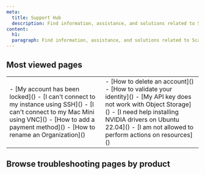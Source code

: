 ```yaml
---
meta:
  title: Support Hub
  description: Find information, assistance, and solutions related to Scaleway products and services.
content:
  h1: 
  paragraph: Find information, assistance, and solutions related to Scaleway products and services.
---
```

<style>
{`
svg.e1afnb7a2.css-15y9vhn-StyledIcon-sizeStyles-StyledIcon.e1gt4cfo0 {
visibility: hidden;
}
`}
}
</style>
<ProductHeader
  productName="Support Hub"
  productLogo="generic"
  description="Browse the support hub to find information, assistance, and solutions related to Scaleway products and services"
/>

<Grid>
    <DefaultCard 
      title="Scaleway billing"
      description="Understand how Scaleway resources are billed."
      url="/#"
      label="See more"
    />
    <DefaultCard 
      title="Product Quotas"
      description="Discover how quotas work."
      url="/#"
      label="See more"
    />
    <DefaultCard 
      title="IAM Permissions"
      description="Become an IAM expert."
      url="/#"
      label="See more"
    />
</Grid>
<Grid>
    <DefaultCard 
      title="Ask AI"
      description="Ask your questions to our AI chatbot."
      url="/#"
      label="See more"
    />
    <DefaultCard 
      title="Request a feature"
      description="Request a new feature for a product."
      url="/#"
      label="See more"
    />
    <DefaultCard 
      title="See services status"
      description="See the current state of Scaleway services"
      url="/#"
      label="See more"
    />
</Grid>

## Most viewed pages

<table>
  <tr>
    <td>
      - [My account has been locked]()
      - [I can't connect to my instance using SSH]()
      - [I can't connect to my Mac Mini using VNC]()
      - [How to add a payment method]()
      - [How to rename an Organization]()
    </td>
    <td>
      - [How to delete an account]()
      - [How to validate your identity]()
      - [My API key does not work with Object Storage]()
      - [I need help installing NVIDIA drivers on Ubuntu 22.04]()
      - [I am not allowed to perform actions on resources]()
    </td>
  </tr>

</table>

## Browse troubleshooting pages by product
<Grid>
  <ProductCard 
  productIcon="AccountExperienceProductIcon"
  title="Account"
  url="/#"
  label=" "
  />
  <ProductCard 
  productIcon="AccountExperienceProductIcon"
  title="Billing"
  url="/#"
  label=" "
  />
  <ProductCard 
  productIcon="AccountExperienceProductIcon"
  title="Audit Trail"
  url="/#"
  label=" "
  />
</Grid>
<Grid>
  <ProductCard 
  productIcon="AccountExperienceProductIcon"
  title="Identity and Access Management"
  url="/#"
  label=" "
  />
  <ProductCard 
  productIcon="AccountExperienceProductIcon"
  title="Key Manager"
  url="/#"
  label=" "
  />
  <ProductCard 
  productIcon="AccountExperienceProductIcon"
  title="Secret Manager"
  url="/#"
  label=" "
  />
  </Grid>
<Grid>
  <ProductCard 
  productIcon="AccountExperienceProductIcon"
  title="Apple silicon"
  url="/#"
  label=" "
  />
  <ProductCard 
  productIcon="AccountExperienceProductIcon"
  title="Dedibox in the Scaleway console"
  url="/#"
  label=" "
  />
  <ProductCard 
  productIcon="AccountExperienceProductIcon"
  title="Dedibox"
  url="/#"
  label=" "
  />
  </Grid>
<Grid>
  <ProductCard 
  productIcon="AccountExperienceProductIcon"
  title="Elastic Metal"
  url="/#"
  label=" "
  />
  <ProductCard 
  productIcon="AccountExperienceProductIcon"
  title="Instances"
  url="/#"
  label=" "
  />
  <ProductCard 
  productIcon="AccountExperienceProductIcon"
  title="GPU Instances"
  url="/#"
  label=" "
  />
  </Grid>
<Grid>
  <ProductCard 
  productIcon="AccountExperienceProductIcon"
  title="Container Registry"
  url="/#"
  label=" "
  />
  <ProductCard 
  productIcon="AccountExperienceProductIcon"
  title="Kubernetes"
  url="/#"
  label=" "
  />
  <ProductCard 
  productIcon="AccountExperienceProductIcon"
  title="Managed Database for PostgreSQL and MySQL"
  url="/#"
  label=" "
  />
  </Grid>
<Grid>
  <ProductCard 
  productIcon="AccountExperienceProductIcon"
  title="Managed Database for Redis™"
  url="/#"
  label=" "
  />
  <ProductCard 
  productIcon="AccountExperienceProductIcon"
  title="Distributed Data Lab"
  url="/#"
  label=" "
  />
  <ProductCard 
  productIcon="AccountExperienceProductIcon"
  title="Transactional Email"
  url="/#"
  label=" "
  />
  </Grid>
<Grid>
  <ProductCard 
  productIcon="AccountExperienceProductIcon"
  title="Messaging and Queuing"
  url="/#"
  label=" "
  />
  <ProductCard 
  productIcon="AccountExperienceProductIcon"
  title="Domains and DNS"
  url="/#"
  label=" "
  />
  <ProductCard 
  productIcon="AccountExperienceProductIcon"
  title="Edge Services"
  url="/#"
  label=" "
  />
  </Grid>
<Grid>
  <ProductCard 
  productIcon="AccountExperienceProductIcon"
  title="Load Balancer"
  url="/#"
  label=" "
  />
  <ProductCard 
  productIcon="AccountExperienceProductIcon"
  title="Private Networks"
  url="/#"
  label=" "
  />
  <ProductCard 
  productIcon="AccountExperienceProductIcon"
  title="Public Gateways"
  url="/#"
  label=" "
  />
  </Grid>
<Grid>
  <ProductCard 
  productIcon="AccountExperienceProductIcon"
  title="VPC"
  url="/#"
  label=" "
  />
  <ProductCard 
  productIcon="AccountExperienceProductIcon"
  title="Cockpit"
  url="/#"
  label=" "
  />
  <ProductCard 
  productIcon="AccountExperienceProductIcon"
  title="Environmental Footprint"
  url="/#"
  label=" "
  />
  </Grid>
<Grid>
  <ProductCard 
  productIcon="AccountExperienceProductIcon"
  title="Serverless Functions"
  url="/#"
  label=" "
  />
  <ProductCard 
  productIcon="AccountExperienceProductIcon"
  title="Serverless Containers"
  url="/#"
  label=" "
  />
  <ProductCard 
  productIcon="AccountExperienceProductIcon"
  title="Serverless Jobs"
  url="/#"
  label=" "
  />
  </Grid>
<Grid>
  <ProductCard 
  productIcon="AccountExperienceProductIcon"
  title="Serverless SQL Databases"
  url="/#"
  label=" "
  />
  <ProductCard 
  productIcon="AccountExperienceProductIcon"
  title="Block Storage"
  url="/#"
  label=" "
  />
  <ProductCard 
  productIcon="AccountExperienceProductIcon"
  title="Object Storage"
  url="/#"
  label=" "
  />
</Grid>